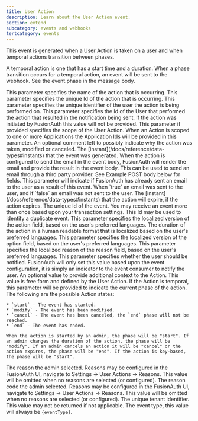 ```yaml
---
title: User Action
description: Learn about the User Action event.
section: extend
subcategory: events and webhooks
tertcategory: events
---
```



<Event eventType={eventType}
       name="User Action"
       scope="application">
  <p slot="description">
    This event is generated when a User Action is taken on a user and when temporal actions transition between phases.
  </p>

  <p slot="description">
A temporal action is one that has a start time and a duration. When a phase transition occurs for a temporal action, an event will be sent to the webhook. See the <InlineField>event.phase</InlineField> in the message body.
  </p>
</Event>

<EventBody eventType={eventType}
           sinceThreatDetection="1.30.0"
           sinceIpAddress="1.27.0"
           jsonFile="user-actions.json">

  <APIField slot="leading-fields" name="event.action" type="String">
    This parameter specifies the name of the action that is occurring.
  </APIField>

  <APIField slot="leading-fields" name="event.actionId" type="UUID">
    This parameter specifies the unique Id of the action that is occurring.
  </APIField>

  <APIField slot="leading-fields" name="event.actioneeUserId" type="UUID">
    This parameter specifies the unique identifier of the user the action is being performed on.
  </APIField>

  <APIField slot="leading-fields" name="event.actionerUserId" type="UUID">
    This parameter specifies the Id of the User that performed the action that resulted in the notification being sent. If the action was initiated by FusionAuth this value will not be provided.
  </APIField>

  <APIField slot="leading-fields" name="event.applicationIds">
    This parameter if provided specifies the scope of the User Action. When an Action is scoped to one or more Applications the Application Ids will be provided in this parameter.
  </APIField>

  <APIField slot="leading-fields" name="event.comment" type="String">
    An optional comment left to possibly indicate why the action was taken, modified or canceled.
  </APIField>

  <APIField slot="leading-fields" name="event.createInstant" type="Long">
    The [instant](/docs/reference/data-types#instants) that the event was generated.
  </APIField>

  <APIField slot="leading-fields" name="event.email" type="Object">
    When the action is configured to send the email in the event body, FusionAuth will render the email and provide the result in the event body. This can be used to send an email through a third party provider. See Example POST body below for fields.
  </APIField>

  <APIField slot="leading-fields" name="event.emailedUser" type="Boolean">
    This parameter will indicate if FusionAuth has already sent an email to the user as a result of this event. When `true` an email was sent to the user, and if `false` an email was not sent to the user.
  </APIField>

  <APIField slot="leading-fields" name="event.expiry" type="Long">
    The [instant](/docs/reference/data-types#instants) that the action will expire, if the action expires.
  </APIField>

  <APIField slot="leading-fields" name="event.id" type="UUID">
    The unique Id of the event. You may receive an event more than once based upon your transaction settings. This Id may be used to identify a duplicate event.
  </APIField>

  <APIField slot="trailing-fields" name="event.localizedAction" type="String">
    This parameter specifies the localized version of the <InlineField>action</InlineField> field, based on the user's preferred languages.
  </APIField>

  <APIField slot="trailing-fields" name="event.localizedDuration" type="String">
    The duration of the action in a human readable format that is localized based on the user's preferred languages.
  </APIField>

  <APIField slot="trailing-fields" name="event.localizedOption" type="String">
    This parameter specifies the localized version of the <InlineField>option</InlineField> field, based on the user's preferred languages.
  </APIField>

  <APIField slot="trailing-fields" name="event.localizedReason" type="String">
    This parameter specifies the localized reason of the <InlineField>reason</InlineField> field, based on the user's preferred languages.
  </APIField>

  <APIField slot="trailing-fields" name="event.notifyUser" type="Boolean">
    This parameter specifies whether the user should be notified. FusionAuth will only set this value based upon the event configuration, it is simply an indicator to the event consumer to notify the user.
  </APIField>

  <APIField slot="trailing-fields" name="event.option" type="String">
    An optional value to provide additional context to the Action. This value is free form and defined by the User Action.
  </APIField>

  <APIField slot="trailing-fields" name="event.phase" type="Boolean">
    If the Action is temporal, this parameter will be provided to indicate the current phase of the action. The following are the possible Action states:

    * `start` - The event has started.
    * `modify` - The event has been modified.
    * `cancel` - The event has been canceled, the `end` phase will not be reached.
    * `end` - The event has ended.

    When the action is started by an admin, the phase will be "start". If an admin changes the duration of the action, the phase will be "modify". If an admin cancels an action it will be "cancel" or the action expires, the phase will be "end". If the action is key-based, the phase will be "start".
  </APIField>

  <APIField slot="trailing-fields" name="event.reason" type="String">
    The reason the admin selected. Reasons may be configured in the FusionAuth UI, navigate to <Breadcrumb>Settings -> User Actions -> Reasons</Breadcrumb>. This value will be omitted when no reasons are selected (or configured).
  </APIField>

  <APIField slot="trailing-fields" name="event.reasonCode" type="String">
    The reason code the admin selected. Reasons may be configured in the FusionAuth UI, navigate to <Breadcrumb>Settings -> User Actions -> Reasons</Breadcrumb>. This value will be omitted when no reasons are selected (or configured).
  </APIField>

  <APIField slot="trailing-fields" name="event.tenantId" type="UUID" since="1.8.0">
    The unique tenant identifier. This value may not be returned if not applicable.
  </APIField>

  <APIField slot="trailing-fields" name="event.type" type="String">
    The event type, this value will always be <code>{eventType}</code>.
  </APIField>
</EventBody>


